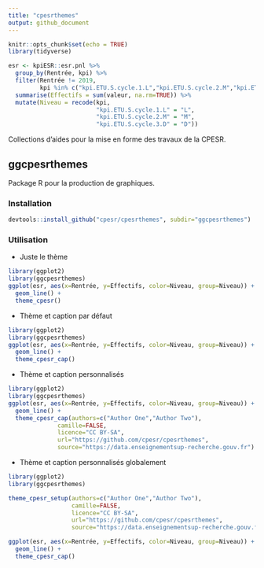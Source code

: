 ```yaml
---
title: "cpesrthemes"
output: github_document
---
```


```r
knitr::opts_chunk$set(echo = TRUE)
library(tidyverse)

esr <- kpiESR::esr.pnl %>%
  group_by(Rentrée, kpi) %>%
  filter(Rentrée != 2019, 
         kpi %in% c("kpi.ETU.S.cycle.1.L","kpi.ETU.S.cycle.2.M","kpi.ETU.S.cycle.3.D")) %>%
  summarise(Effectifs = sum(valeur, na.rm=TRUE)) %>%
  mutate(Niveau = recode(kpi, 
                         "kpi.ETU.S.cycle.1.L" = "L",
                         "kpi.ETU.S.cycle.2.M" = "M",
                         "kpi.ETU.S.cycle.3.D" = "D"))
```

Collections d'aides pour la mise en forme des travaux de la CPESR.

## ggcpesrthemes

Package R pour la production de graphiques.

### Installation

```r
devtools::install_github("cpesr/cpesrthemes", subdir="ggcpesrthemes")
```

### Utilisation

- Juste le thème

```r
library(ggplot2)
library(ggcpesrthemes)
ggplot(esr, aes(x=Rentrée, y=Effectifs, color=Niveau, group=Niveau)) + 
  geom_line() + 
  theme_cpesr() 
```

- Thème et caption par défaut

```r
library(ggplot2)
library(ggcpesrthemes)
ggplot(esr, aes(x=Rentrée, y=Effectifs, color=Niveau, group=Niveau)) + 
  geom_line() + 
  theme_cpesr_cap() 
```


- Thème et caption personnalisés

```r
library(ggplot2)
library(ggcpesrthemes)
ggplot(esr, aes(x=Rentrée, y=Effectifs, color=Niveau, group=Niveau)) + 
  geom_line() + 
  theme_cpesr_cap(authors=c("Author One","Author Two"), 
              camille=FALSE, 
              licence="CC BY-SA",
              url="https://github.com/cpesr/cpesrthemes",
              source="https://data.enseignementsup-recherche.gouv.fr")
```

- Thème et caption personnalisés globalement

```r
library(ggplot2)
library(ggcpesrthemes)

theme_cpesr_setup(authors=c("Author One","Author Two"), 
                  camille=FALSE, 
                  licence="CC BY-SA",
                  url="https://github.com/cpesr/cpesrthemes",
                  source="https://data.enseignementsup-recherche.gouv.fr")

ggplot(esr, aes(x=Rentrée, y=Effectifs, color=Niveau, group=Niveau)) + 
  geom_line() + 
  theme_cpesr_cap()
```

